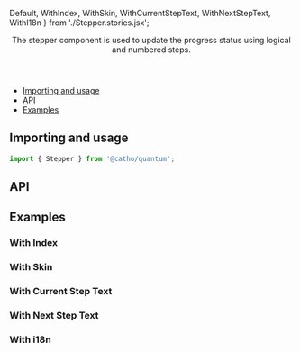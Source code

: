 


  Default,
  WithIndex,
  WithSkin,
  WithCurrentStepText,
  WithNextStepText,
  WithI18n
} from './Stepper.stories.jsx';

<Meta title="Stepper" component={Stepper} />

<Header title="Stepper">
  The stepper component is used to update the progress status using logical
    and numbered steps.
</Header>

- [Importing and usage](#importing)
- [API](#api)
- [Examples](#examples)

## <a id="importing"></a>Importing and usage

```js
import { Stepper } from '@catho/quantum';
```

<Canvas>
  <Story story={Default} />
</Canvas>

## <a id="api"></a>API

<ArgsTable of={Stepper} />

## <a id="examples"></a>Examples

### With Index

<Canvas>
  <Story story={WithIndex} />
</Canvas>

### With Skin

<Canvas>
  <Story story={WithSkin} />
</Canvas>

### With Current Step Text

<Canvas>
  <Story story={WithCurrentStepText} />
</Canvas>

### With Next Step Text

<Canvas>
  <Story story={WithNextStepText} />
</Canvas>

### With i18n

<Canvas>
  <Story story={WithI18n} />
</Canvas>




